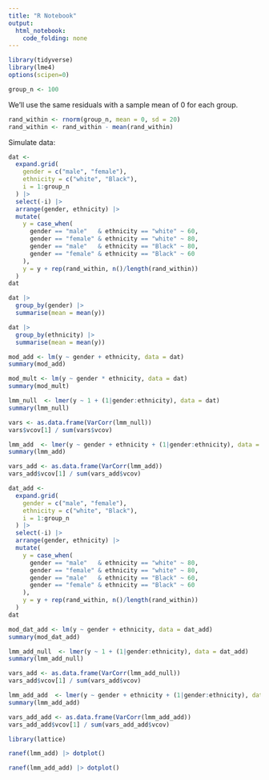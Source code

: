 ```yaml
---
title: "R Notebook"
output: 
  html_notebook: 
    code_folding: none
---
```


```r
library(tidyverse)
library(lme4)
options(scipen=0)
```


```r
group_n <- 100
```

We'll use the same residuals with a sample mean of 0 for each group.

```r
rand_within <- rnorm(group_n, mean = 0, sd = 20)
rand_within <- rand_within - mean(rand_within)
```

Simulate data:

```r
dat <-
  expand.grid(
    gender = c("male", "female"),
    ethnicity = c("white", "Black"),
    i = 1:group_n
  ) |>
  select(-i) |>
  arrange(gender, ethnicity) |>
  mutate(
    y = case_when(
      gender == "male"   & ethnicity == "white" ~ 60,
      gender == "female" & ethnicity == "white" ~ 80,
      gender == "male"   & ethnicity == "Black" ~ 80,
      gender == "female" & ethnicity == "Black" ~ 60
    ),
    y = y + rep(rand_within, n()/length(rand_within))
  )
dat
```


```r
dat |>
  group_by(gender) |>
  summarise(mean = mean(y))
```


```r
dat |>
  group_by(ethnicity) |>
  summarise(mean = mean(y))
```


```r
mod_add <- lm(y ~ gender + ethnicity, data = dat)
summary(mod_add)
```

```r
mod_mult <- lm(y ~ gender * ethnicity, data = dat)
summary(mod_mult)
```


```r
lmm_null  <- lmer(y ~ 1 + (1|gender:ethnicity), data = dat)
summary(lmm_null)
```

```r
vars <- as.data.frame(VarCorr(lmm_null))
vars$vcov[1] / sum(vars$vcov)
```

```r
lmm_add  <- lmer(y ~ gender + ethnicity + (1|gender:ethnicity), data = dat)
summary(lmm_add)
```

```r
vars_add <- as.data.frame(VarCorr(lmm_add))
vars_add$vcov[1] / sum(vars_add$vcov)
```


```r
dat_add <-
  expand.grid(
    gender = c("male", "female"),
    ethnicity = c("white", "Black"),
    i = 1:group_n
  ) |>
  select(-i) |>
  arrange(gender, ethnicity) |>
  mutate(
    y = case_when(
      gender == "male"   & ethnicity == "white" ~ 80,
      gender == "female" & ethnicity == "white" ~ 80,
      gender == "male"   & ethnicity == "Black" ~ 60,
      gender == "female" & ethnicity == "Black" ~ 60
    ),
    y = y + rep(rand_within, n()/length(rand_within))
  )
dat
```


```r
mod_dat_add <- lm(y ~ gender + ethnicity, data = dat_add)
summary(mod_dat_add)
```


```r
lmm_add_null  <- lmer(y ~ 1 + (1|gender:ethnicity), data = dat_add)
summary(lmm_add_null)
```

```r
vars_add <- as.data.frame(VarCorr(lmm_add_null))
vars_add$vcov[1] / sum(vars_add$vcov)
```

```r
lmm_add_add  <- lmer(y ~ gender + ethnicity + (1|gender:ethnicity), data = dat_add)
summary(lmm_add_add)
```

```r
vars_add_add <- as.data.frame(VarCorr(lmm_add_add))
vars_add_add$vcov[1] / sum(vars_add_add$vcov)
```



```r
library(lattice)
```


```r
ranef(lmm_add) |> dotplot()
```



```r
ranef(lmm_add_add) |> dotplot()
```

